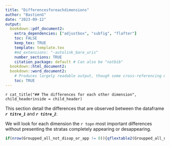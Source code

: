 ```yaml
---
title: "Differencesforeachdimensions"
author: "BastienG"
date: "2023-09-12"
output:
  bookdown::pdf_document2:
    extra_dependencies: ["adjustbox", "subfig", "flafter"]
    toc: FALSE
    keep_tex: TRUE
    template: template.tex
    #md_extensions: "-autolink_bare_uris"
    number_sections: TRUE
    citation_package: default # Can also be "natbib"
  bookdown::html_document2:
  bookdown::word_document2: 
    # Produces largely readable output, though some cross-referencing may fail. Useful for collaboration.
    toc: TRUE
---
```


`r cat_title("## The differences for each other dimension", child_headerinside = child_header)`

\clearpage

This section detail the differences that are observed between the dataframe ***`r titre_1`*** and ***`r titre_2`***.

We will look for each dimension the `r topn` most important differences without presenting the stratas completely appearing or desappearing.


```r

if(nrow(Groupped_all_not_disap_or_app != 0)){qflextable2(Groupped_all_not_disap_or_app_to_dysplay, captionn = "Difference between stratas of the two datasets", grouped_data = c("Dimension", "measurement_unit", "Loss / Gain"), save_folder = "Diffstratas", find_and_print = outputonly)} else{cat(no_diff_text)}

```

